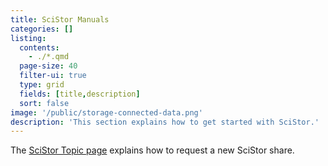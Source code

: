 ```yaml
---
title: SciStor Manuals
categories: []
listing:
  contents: 
    - ./*.qmd
  page-size: 40
  filter-ui: true
  type: grid
  fields: [title,description]
  sort: false
image: '/public/storage-connected-data.png'
description: 'This section explains how to get started with SciStor.'
---
```


::: {.callout-tip}
The [SciStor Topic page](/topics/scistor.qmd#how-to-request-access) explains how to request a new SciStor share.
:::